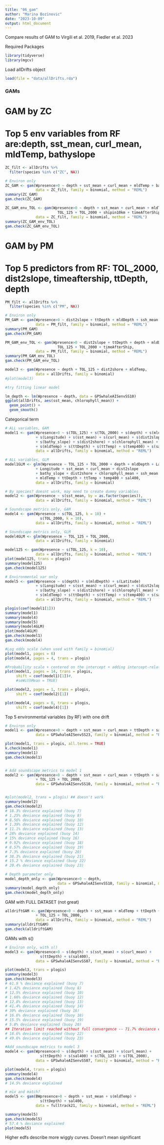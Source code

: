 ```yaml
---
title: "06_gam"
author: "Marina Bozinovic"
date: "2023-10-09"
output: html_document
---
```


Compare results of GAM to Virgili et al. 2019, Fiedler et al. 2023


Required Packages
```r
library(tidyverse)
library(mgcv)
```

Load allDrifts object
```r
load(file = "data/allDrifts.rda")
```


### GAMs

# GAM by ZC
# Top 5 env variables from RF are:depth, sst_mean, curl_mean, mldTemp, bathyslope

```r
ZC_filt <- allDrifts %>% 
  filter(species %in% c("ZC", NA))

# Environ only
ZC_GAM <- gam(Wpresence>0 ~ depth + sst_mean + curl_mean + mldTemp + bathy_slope,
              data = ZC_filt, family = binomial, method = "REML")
summary(ZC_GAM)
gam.check(ZC_GAM)

ZC_GAM_env_TOL <- gam(Wpresence>0 ~ depth + sst_mean + curl_mean + mldTemp + bathy_slope +
                        TOL_125 + TOL_2000 + shipin10km + timeAfterShip,
              data = ZC_filt, family = binomial, method = "REML")
summary(ZC_GAM_env_TOL)
gam.check(ZC_GAM_env_TOL)
```

# GAM by PM
# Top 5 predictors from RF: TOL_2000, dist2slope, timeaftership, ttDepth, depth

```r
PM_filt <- allDrifts %>% 
  filter(species %in% c("PM", NA))

# Environ only
PM_GAM <- gam(Wpresence>0 ~ dist2slope + ttDepth + mldDepth + ssh_mean + depth,
              data = PM_filt, family = binomial, method = "REML")
summary(PM_GAM)
gam.check(PM_GAM)

PM_GAM_env_TOL <- gam(Wpresence>0 ~ dist2slope + ttDepth + depth + mldDepth + ssh_mean +
                        TOL_125 + TOL_2000 + timeAfterShip,
              data = PM_filt, family = binomial, method = "REML")
summary(PM_GAM_env_TOL)
gam.check(PM_GAM_env_TOL)
```












```r
model3 <- gam(Wpresence ~ depth + TOL_125 + dist2shore + mldTemp, 
              data = allDrifts, family = binomial)
#plot(model3)

#try fitting linear model

lm_depth <- lm(Wpresence ~ depth, data = GPSwhaleAISenvSS10)
ggplot(allDrifts, aes(sst_mean, chlorophyll_mean)) +
  geom_point() +
  geom_smooth()
```
Categorical term
```r
# ALL variables, GAM
model1 <- gam(Wpresence>0 ~ s(TOL_125) + s(TOL_2000) + s(depth) + s(mldDepth) + s(Latitude)
              + s(Longitude) + s(sst_mean) + s(curl_mean) + s(dist2slope) 
              + s(bathy_slope) + s(dist2shore) + s(chlorophyll_mean) + s(ssh_mean) 
              + s(mldTemp) + s(ttDepth) + s(ttTemp) + s(temp400) + s(sal400),
              data = allDrifts, family = binomial, method = "REML")

# ALL variables, GLM
model1GLM <- glm(Wpresence ~ TOL_125 + TOL_2000 + depth + mldDepth + Latitude
              + Longitude + sst_mean + curl_mean + dist2slope
              + bathy_slope + dist2shore + chlorophyll_mean + ssh_mean 
              + mldTemp + ttDepth + ttTemp + temp400 + sal400,
              data = allDrifts, family = binomial)

# By species? doesnt work, may need to create dummy variables
model2 <- gam(Wpresence ~ s(sst_mean, by = as.factor(species)), 
              data = allDrifts, family = binomial, method = "REML")

# Soundscape metrics only, GAM
model4 <- gam(Wpresence ~ s(TOL_125, k = 10) + 
                s(TOL_2000, k = 10),
              data = allDrifts, family = binomial, method = "REML")

# Soundscape metrics only, GLM
model4GLM <- glm(Wpresence ~ TOL_125 + TOL_2000,
              data = allDrifts, family = binomial)

model125 <- gam(Wpresence ~ s(TOL_125, k = 10),
              data = allDrifts, family = binomial, method = "REML")
plot(model125, trans = plogis)
summary(model125)
gam.check(model125)

# Environmental var only
model5 <- gam(Wpresence ~ s(depth) + s(mldDepth) + s(Latitude)
              + s(Longitude) + s(sst_mean) + s(curl_mean) + s(dist2slope) 
              + s(bathy_slope) + s(dist2shore) + s(chlorophyll_mean) + s(ssh_mean) 
              + s(mldTemp) + s(ttDepth) + s(ttTemp) + s(temp400) + s(sal400),
              data = allDrifts, family = binomial, method = "REML")

plogis(coef(model1[1]))
summary(model1)
summary(model4)
summary(model5)
summary(model4GLM)
plot(model4GLM)
gam.check(model1)
gam.check(model4)

#Log odds scale (when used with family = binomial)
plot(model1, pages = 6)
plot(model4, pages = 4, trans = plogis)

#Probability scale + centered on the intercept + adding intercept-related uncertainty with seWithMean arg
plot(model1, pages = 14, trans = plogis,
     shift = coef(model1)[1])#,
     #seWithMean = TRUE)

plot(model2, pages = 1, trans = plogis,
     shift = coef(model2)[1])

plot(model4, pages = 6, trans = plogis,
     shift = coef(model4)[1])
```

Top 5 environmental variables (by RF) with one drift
```r
# Environ only
model1 <- gam(Wpresence>0 ~ depth + sst_mean + curl_mean + ttDepth + sal400,
              data = GPSwhaleAISenvSS23, family = binomial, method = "REML")

plot(model1, trans = plogis, all.terms = TRUE)
k.check(model1)
summary(model1)
gam.check(model1)


# Add soundscape metrics to model 1
model2 <- gam(Wpresence>0 ~ depth + sst_mean + curl_mean + ttDepth + sal400
              + TOL_125 + TOL_2000,
              data = GPSwhaleAISenvSS10, family = binomial, method = "REML")


#plot(model2, trans = plogis) ## doesn't work
summary(model2)
gam.check(model2)
# 18.3% deviance explained (buoy 7)
# 1.25% deviance explained (buoy 8)
# 8.56% deviance explained (buoy 10)
# 1.39% deviance explained (buoy 12)
# 11.1% deviance explained (buoy 13)
# 28% deviance explained (buoy 14)
# 15% deviance explained (buoy 16)
# 9.92% deviance explained (buoy 18)
# 8.57% deviance explained (buoy 19)
# 7.3% deviance explained (buoy 20)
# 38.3% deviance explained (buoy 21)
# 15.2 % deviance explained (buoy 22)
# 20.4% deviance explained (buoy 23)

# Depth parameter only
model_depth_only <- gam(Wpresence>0 ~ depth,
                        data = GPSwhaleAISenvSS10, family = binomial, method = "REML")
summary(model_depth_only)
gam.check(model_depth_only)
```
GAM with FULL DATASET (not great)
```r
alldriftGAM <- gam(Wpresence>0 ~ depth + sst_mean + mldTemp + ttDepth + sal400
              + TOL_125 + TOL_2000,
              data = allDrifts, family = binomial, method = "REML")
summary(alldriftGAM)
gam.check(alldriftGAM)
```


GAMs with s()
```r
# Environ only, with s()
model3 <- gam(Wpresence>0 ~ s(depth) + s(sst_mean) + s(curl_mean) + 
                s(ttDepth) + s(sal400),
              data = GPSwhaleAISenvSS07, family = binomial, method = "REML")

plot(model3, trans = plogis)
summary(model3)
gam.check(model3)
# 61.9 % deviance explained (buoy 7)
# 1.42% deviance explained (buoy 8)
# 12.5% deviance explained (buoy 10)
# 1.66% deviance explained (buoy 12)
# 12.8% deviance explained (buoy 13)
# 41.4% deviance explained (buoy 14)
# 39% deviance explained (buoy 16)
# 16.6% deviance explained (buoy 18)
# 15.5% deviance explained (buoy 19)
# 5.8% deviance explained (buoy 20)
## Iteration limit reached without full convergence -- 71.7% deviance explained (buoy 21) ???
# 18.6% deviance explained (buoy 22)
# 49.6% deviance explained (buoy 23)

#Add soundscape metrics to model 3
model4 <- gam(Wpresence>0 ~ s(depth) + s(sst_mean) + s(curl_mean) + 
                s(ttDepth) + s(sal400) + s(TOL_125) + s(TOL_2000),
              data = GPSwhaleAISenvSS07, family = binomial, method = "REML")

plot(model4, trans = plogis)
summary(model4)
gam.check(model4)
# 14.5% deviance explained

# mix and match?
model5 <- gam(BWpresence>0 ~ depth + sst_mean + s(mldTemp) + 
                s(ttDepth) + sal400,
              data = fulltrack21, family = binomial, method = "REML")

summary(model5)
gam.check(model5)
# 57.4 % deviance explained
plot(model5)


```
Higher edfs describe more wiggly curves. Doesn't mean significant



